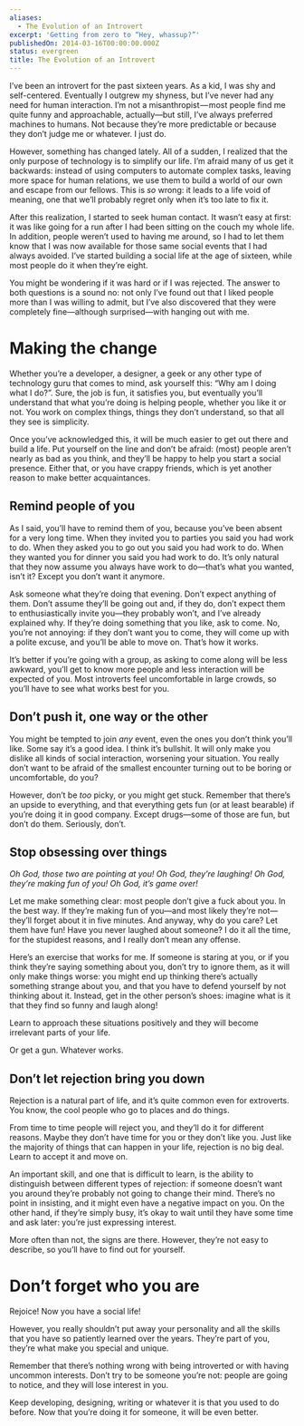 ```yaml
---
aliases:
  - The Evolution of an Introvert
excerpt: 'Getting from zero to “Hey, whassup?”'
publishedOn: 2014-03-16T00:00:00.000Z
status: evergreen
title: The Evolution of an Introvert
---
```

I’ve been an introvert for the past sixteen years. As a kid, I was shy and self-centered. Eventually I outgrew my shyness, but I’ve never had any need for human interaction. I’m not a misanthropist — most people find me quite funny and approachable, actually—but still, I’ve always preferred machines to humans. Not because they’re more predictable or because they don’t judge me or whatever. I just do.

However, something has changed lately. All of a sudden, I realized that the only purpose of technology is to simplify our life. I’m afraid many of us get it backwards: instead of using computers to automate complex tasks, leaving more space for human relations, we use them to build a world of our own and escape from our fellows. This is _so_ wrong: it leads to a life void of meaning, one that we’ll probably regret only when it’s too late to fix it.

After this realization, I started to seek human contact. It wasn’t easy at first: it was like going for a run after I had been sitting on the couch my whole life. In addition, people weren’t used to having me around, so I had to let them know that I was now available for those same social events that I had always avoided. I’ve started building a social life at the age of sixteen, while most people do it when they’re eight.

You might be wondering if it was hard or if I was rejected. The answer to both questions is a sound no: not only I’ve found out that I liked people more than I was willing to admit, but I’ve also discovered that they were completely fine—although surprised—with hanging out with me.

# Making the change

Whether you’re a developer, a designer, a geek or any other type of technology guru that comes to mind, ask yourself this: “Why am I doing what I do?”. Sure, the job is fun, it satisfies you, but eventually you’ll understand that what you’re doing is helping people, whether you like it or not. You work on complex things, things they don’t understand, so that all they see is simplicity.

Once you’ve acknowledged this, it will be much easier to get out there and build a life. Put yourself on the line and don’t be afraid: (most) people aren’t nearly as bad as you think, and they’ll be happy to help you start a social presence. Either that, or you have crappy friends, which is yet another reason to make better acquaintances.

## Remind people of you

As I said, you’ll have to remind them of you, because you’ve been absent for a very long time. When they invited you to parties you said you had work to do. When they asked you to go out you said you had work to do. When they wanted you for dinner you said you had work to do. It’s only natural that they now assume you always have work to do—that’s what you wanted, isn’t it? Except you don’t want it anymore.

Ask someone what they’re doing that evening. Don’t expect anything of them. Don’t assume they’ll be going out and, if they do, don’t expect them to enthusiastically invite you—they probably won’t, and I’ve already explained why. If they’re doing something that you like, ask to come. No, you’re not annoying: if they don’t want you to come, they will come up with a polite excuse, and you’ll be able to move on. That’s how it works.

It’s better if you’re going with a group, as asking to come along will be less awkward, you’ll get to know more people and less interaction will be expected of you. Most introverts feel uncomfortable in large crowds, so you’ll have to see what works best for you.

## Don’t push it, one way or the other

You might be tempted to join _any_ event, even the ones you don’t think you’ll like. Some say it’s a good idea. I think it’s bullshit. It will only make you dislike all kinds of social interaction, worsening your situation. You really don’t want to be afraid of the smallest encounter turning out to be boring or uncomfortable, do you?

However, don’t be _too_ picky, or you might get stuck. Remember that there’s an upside to everything, and that everything gets fun (or at least bearable) if you’re doing it in good company. Except drugs—some of those are fun, but don’t do them. Seriously, don’t.

## Stop obsessing over things

_Oh God, those two are pointing at you! Oh God, they’re laughing! Oh God, they’re making fun of you! Oh God, it’s game over!_

Let me make something clear: most people don’t give a fuck about you. In the best way. If they’re making fun of you—and most likely they’re not—they’ll forget about it in five minutes. And anyway, why do you care? Let them have fun! Have you never laughed about someone? I do it all the time, for the stupidest reasons, and I really don’t mean any offense.

Here’s an exercise that works for me. If someone is staring at you, or if you think they’re saying something about you, don’t try to ignore them, as it will only make things worse: you might end up thinking there’s actually something strange about you, and that you have to defend yourself by not thinking about it. Instead, get in the other person’s shoes: imagine what is it that they find so funny and laugh along!

Learn to approach these situations positively and they will become irrelevant parts of your life.

Or get a gun. Whatever works.

## Don’t let rejection bring you down

Rejection is a natural part of life, and it’s quite common even for extroverts. You know, the cool people who go to places and do things.

From time to time people will reject you, and they’ll do it for different reasons. Maybe they don’t have time for you or they don’t like you. Just like the majority of things that can happen in your life, rejection is no big deal. Learn to accept it and move on.

An important skill, and one that is difficult to learn, is the ability to distinguish between different types of rejection: if someone doesn’t want you around they’re probably not going to change their mind. There’s no point in insisting, and it might even have a negative impact on you. On the other hand, if they’re simply busy, it’s okay to wait until they have some time and ask later: you’re just expressing interest.

More often than not, the signs are there. However, they’re not easy to describe, so you’ll have to find out for yourself.

# Don’t forget who you are

Rejoice! Now you have a social life!

However, you really shouldn’t put away your personality and all the skills that you have so patiently learned over the years. They’re part of you, they’re what make you special and unique.

Remember that there’s nothing wrong with being introverted or with having uncommon interests. Don’t try to be someone you’re not: people are going to notice, and they will lose interest in you.

Keep developing, designing, writing or whatever it is that you used to do before. Now that you’re doing it for someone, it will be even better.
